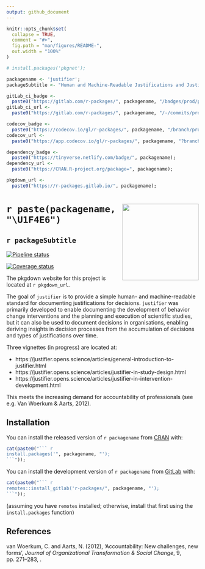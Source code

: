 ```yaml
---
output: github_document
---
```


<!-- README.md is generated from README.Rmd. Please edit that file -->

```r

knitr::opts_chunk$set(
  collapse = TRUE,
  comment = "#>",
  fig.path = "man/figures/README-",
  out.width = "100%"
)

# install.packages('pkgnet');

packagename <- 'justifier';
packageSubtitle <- "Human and Machine-Readable Justifications and Justified Decisions Based on 'YAML'";

gitLab_ci_badge <-
  paste0("https://gitlab.com/r-packages/", packagename, "/badges/prod/pipeline.svg");
gitLab_ci_url <-
  paste0("https://gitlab.com/r-packages/", packagename, "/-/commits/prod");

codecov_badge <-
  paste0("https://codecov.io/gl/r-packages/", packagename, "/branch/prod/graph/badge.svg");
codecov_url <-
  paste0("https://app.codecov.io/gl/r-packages/", packagename, "?branch=prod");

dependency_badge <-
  paste0("https://tinyverse.netlify.com/badge/", packagename);
dependency_url <-
  paste0("https://CRAN.R-project.org/package=", packagename);

pkgdown_url <-
  paste0("https://r-packages.gitlab.io/", packagename);

```

# <img src='man/figures/logo.png' align="right" height="200" /> `r paste(packagename, "\U1F4E6")`

## `r packageSubtitle`

<!-- badges: start -->

[![Pipeline status](`r gitLab_ci_badge`)](`r gitLab_ci_url`)

[![Coverage status](`r codecov_badge`)](`r codecov_url`)

<!-- [![Dependency status](`r dependency_badge`)](`r dependency_url`) -->

<!-- badges: end -->

The pkgdown website for this project is located at `r pkgdown_url`.

<!--------------------------------------------->
<!-- Start of a custom bit for every package -->
<!--------------------------------------------->

The goal of `justifier` is to provide a simple human- and machine-readable standard for documenting justifications for decisions. `justifier` was primarily developed to enable documenting the development of behavior change interventions and the planning and execution of scientific studies, but it can also be used to document decisions in organisations, enabling deriving insights in decision processes from the accumulation of decisions and types of justifications over time.

Three vignettes (in progress) are located at:

- https://justifier.opens.science/articles/general-introduction-to-justifier.html
- https://justifier.opens.science/articles/justifier-in-study-design.html
- https://justifier.opens.science/articles/justifier-in-intervention-development.html

This meets the increasing demand for accountability of professionals (see e.g. Van Woerkum & Aarts, 2012).

<!--------------------------------------------->
<!--  End of a custom bit for every package  -->
<!--------------------------------------------->

## Installation

You can install the released version of ``r packagename`` from [CRAN](https://CRAN.R-project.org) with:

```r
cat(paste0("``` r
install.packages('", packagename, "');
```"));
```

You can install the development version of ``r packagename`` from [GitLab](https://about.gitlab.com) with:

```r
cat(paste0("``` r
remotes::install_gitlab('r-packages/", packagename, "');
```"));
```

(assuming you have `remotes` installed; otherwise, install that first using the `install.packages` function)

<!--------------------------------------------->
<!-- Start of a custom bit for every package -->
<!--------------------------------------------->

## References

van Woerkum, C. and Aarts, N. (2012), ‘Accountability: New challenges, new forms’, *Journal of Organizational Transformation & Social Change*, 9, pp. 271–283, \doi{10.1386/jots.9.3.271_1}.

<!--------------------------------------------->
<!--  End of a custom bit for every package  -->
<!--------------------------------------------->
